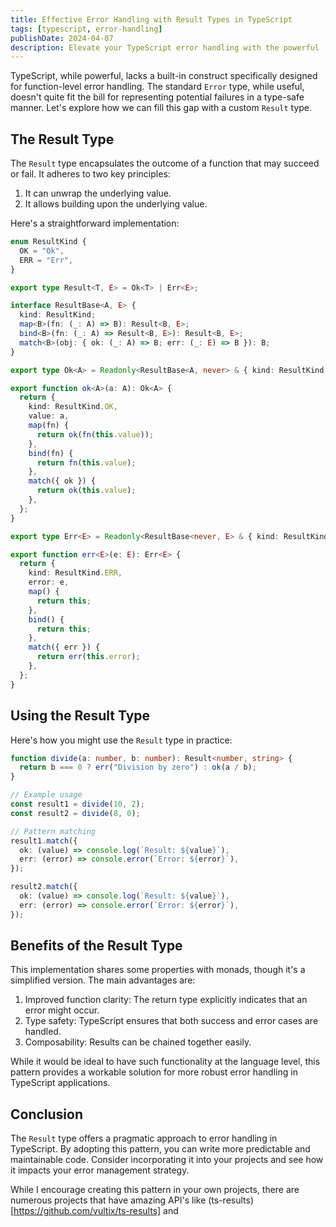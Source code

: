 ```yaml
---
title: Effective Error Handling with Result Types in TypeScript
tags: [typescript, error-handling]
publishDate: 2024-04-07
description: Elevate your TypeScript error handling with the powerful 'Result' type. Learn how to implement this functional programming concept for clearer, safer, and more composable code that explicitly manages success and failure states.
---
```


TypeScript, while powerful, lacks a built-in construct specifically designed for function-level error handling. The standard `Error` type, while useful, doesn't quite fit the bill for representing potential failures in a type-safe manner. Let's explore how we can fill this gap with a custom `Result` type.

## The Result Type

The `Result` type encapsulates the outcome of a function that may succeed or fail. It adheres to two key principles:

1. It can unwrap the underlying value.
2. It allows building upon the underlying value.

Here's a straightforward implementation:

```typescript
enum ResultKind {
  OK = "Ok",
  ERR = "Err",
}

export type Result<T, E> = Ok<T> | Err<E>;

interface ResultBase<A, E> {
  kind: ResultKind;
  map<B>(fn: (_: A) => B): Result<B, E>;
  bind<B>(fn: (_: A) => Result<B, E>): Result<B, E>;
  match<B>(obj: { ok: (_: A) => B; err: (_: E) => B }): B;
}

export type Ok<A> = Readonly<ResultBase<A, never> & { kind: ResultKind.OK; value: A }>;

export function ok<A>(a: A): Ok<A> {
  return {
    kind: ResultKind.OK,
    value: a,
    map(fn) {
      return ok(fn(this.value));
    },
    bind(fn) {
      return fn(this.value);
    },
    match({ ok }) {
      return ok(this.value);
    },
  };
}

export type Err<E> = Readonly<ResultBase<never, E> & { kind: ResultKind.ERR; error: E }>;

export function err<E>(e: E): Err<E> {
  return {
    kind: ResultKind.ERR,
    error: e,
    map() {
      return this;
    },
    bind() {
      return this;
    },
    match({ err }) {
      return err(this.error);
    },
  };
}
```

## Using the Result Type

Here's how you might use the `Result` type in practice:

```typescript
function divide(a: number, b: number): Result<number, string> {
  return b === 0 ? err("Division by zero") : ok(a / b);
}

// Example usage
const result1 = divide(10, 2);
const result2 = divide(8, 0);

// Pattern matching
result1.match({
  ok: (value) => console.log(`Result: ${value}`),
  err: (error) => console.error(`Error: ${error}`),
});

result2.match({
  ok: (value) => console.log(`Result: ${value}`),
  err: (error) => console.error(`Error: ${error}`),
});
```

## Benefits of the Result Type

This implementation shares some properties with monads, though it's a simplified version. The main advantages are:

1. Improved function clarity: The return type explicitly indicates that an error might occur.
2. Type safety: TypeScript ensures that both success and error cases are handled.
3. Composability: Results can be chained together easily.

While it would be ideal to have such functionality at the language level, this pattern provides a workable solution for more robust error handling in TypeScript applications.

## Conclusion

The `Result` type offers a pragmatic approach to error handling in TypeScript. By adopting this pattern, you can write more predictable and maintainable code. Consider incorporating it into your projects and see how it impacts your error management strategy.

While I encourage creating this pattern in your own projects, there are numerous projects that have amazing API's like (ts-results)[https://github.com/vultix/ts-results] and
